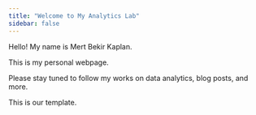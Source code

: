 ```yaml
---
title: "Welcome to My Analytics Lab"
sidebar: false 
---
```


Hello! My name is Mert Bekir Kaplan.

This is my personal webpage.

Please stay tuned to follow my works on data analytics, blog posts, and more.

This is our template.
